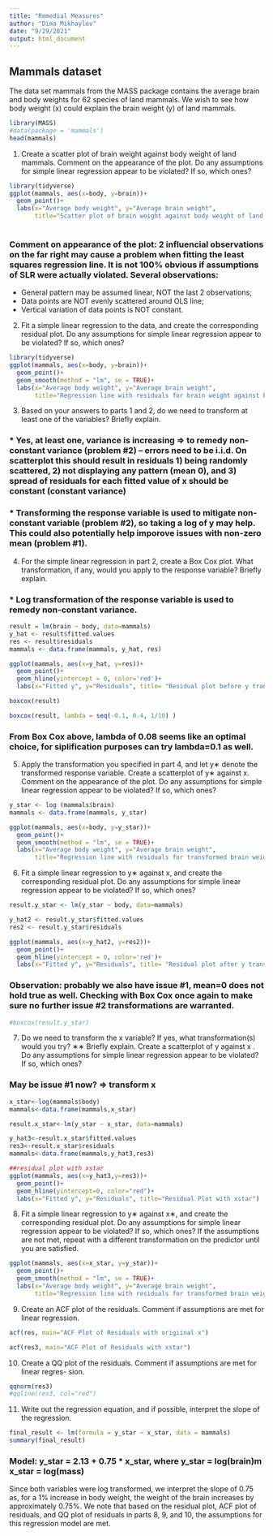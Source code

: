 ```yaml
---
title: "Remedial Measures"
author: "Dima Mikhaylov"
date: "9/29/2021"
output: html_document
---
```


## Mammals dataset

The data set mammals from the MASS package contains the average brain and body weights for 62 species of land mammals. We wish to see how body weight (x) could explain the brain weight (y) of land mammals.

```r
library(MASS)
#data(package = 'mammals')
head(mammals)
```


1. Create a scatter plot of brain weight against body weight of land mammals. Comment on the appearance of the plot. Do any assumptions for simple linear regression appear to be violated? If so, which ones?

```r
library(tidyverse)
ggplot(mammals, aes(x=body, y=brain))+
  geom_point()+
  labs(x="Average body weight", y="Average brain weight",
       title="Scatter plot of brain weight against body weight of land mammals")
      
```

### Comment on appearance of the plot: 2 influencial observations on the far right may cause a problem when fitting the least squares regression line. It is not 100% obvious if assumptions of SLR were actually violated. Several observations:

* General pattern may be assumed linear, NOT the last 2 observations;
* Data points are NOT evenly scattered around OLS line;
* Vertical variation of data points is NOT constant.


2. Fit a simple linear regression to the data, and create the corresponding residual plot. Do any assumptions for simple linear regression appear to be violated? If so, which ones?

```r
library(tidyverse)
ggplot(mammals, aes(x=body, y=brain))+
  geom_point()+
  geom_smooth(method = "lm", se = TRUE)+
  labs(x="Average body weight", y="Average brain weight",
       title="Regression line with residuals for brain weight against body weight of land mammals")
```


3. Based on your answers to parts 1 and 2, do we need to transform at least one of the variables? Briefly explain.

### * Yes, at least one, variance is increasing => to remedy non-constant variance (problem #2) -- errors need to be i.i.d. On scatterplot this should result in residuals 1) being randomly scattered, 2) not displaying any pattern (mean 0), and 3) spread of residuals for each fitted value of x should be constant (constant variance)

### * Transforming the response variable is used to mitigate non-constant variable (problem #2), so taking a log of y may help. This could also potentially help imporove issues with non-zero mean (problem #1).


4. For the simple linear regression in part 2, create a Box Cox plot. What transformation, if any, would you apply to the response variable? Briefly explain.

### * Log transformation of the response variable is used to remedy non-constant variance.

```r
result = lm(brain ~ body, data=mammals)
y_hat <- result$fitted.values
res <- result$residuals
mammals <- data.frame(mammals, y_hat, res)

ggplot(mammals, aes(x=y_hat, y=res))+
  geom_point()+
  geom_hline(yintercept = 0, color='red')+
  labs(x="Fitted y", y="Residuals", title= "Residual plot before y transformation")
```

```r
boxcox(result)
```

```r
boxcox(result, lambda = seq(-0.1, 0.4, 1/10) )
```

### From Box Cox above, lambda of 0.08 seems like an optimal choice, for siplification purposes can try lambda=0.1 as well.


5. Apply the transformation you specified in part 4, and let y∗ denote the transformed response variable. Create a scatterplot of y∗ against x. Comment on the appearance of the plot. Do any assumptions for simple linear regression appear to be violated? If so, which ones?

```r
y_star <- log (mammals$brain)
mammals <- data.frame(mammals, y_star)

ggplot(mammals, aes(x=body, y=y_star))+
  geom_point()+
  geom_smooth(method = "lm", se = TRUE)+
  labs(x="Average body weight", y="Average brain weight",
       title="Regression line with residuals for transformed brain weight (lambda=0.01) against body weight of land mammals")

```

6. Fit a simple linear regression to y∗ against x, and create the corresponding residual plot. Do any assumptions for simple linear regression appear to be violated? If so, which ones?

```r
result.y_star <- lm(y_star ~ body, data=mammals)

y_hat2 <- result.y_star$fitted.values
res2 <- result.y_star$residuals

ggplot(mammals, aes(x=y_hat2, y=res2))+
  geom_point()+
  geom_hline(yintercept = 0, color='red')+
  labs(x="Fitted y", y="Residuals", title= "Residual plot after y transformation")

```

### Observation: probably we also have issue #1, mean=0 does not hold true as well. Checking with Box Cox once again to make sure no further issue #2 transformations are warranted. 

```r
#boxcox(result.y_star)
```


7. Do we need to transform the x variable? If yes, what transformation(s) would you try? ∗∗
Briefly explain. Create a scatterplot of y against x . Do any assumptions for simple linear regression appear to be violated? If so, which ones?

### May be issue #1 now? => transform x 

```r
x_star<-log(mammals$body)
mammals<-data.frame(mammals,x_star)

result.x_star<-lm(y_star ~ x_star, data=mammals)

y_hat3<-result.x_star$fitted.values
res3<-result.x_star$residuals
mammals<-data.frame(mammals,y_hat3,res3)

##residual plot with xstar
ggplot(mammals, aes(x=y_hat3,y=res3))+
  geom_point()+
  geom_hline(yintercept=0, color="red")+
  labs(x="Fitted y", y="Residuals", title="Residual Plot with xstar")

```

8. Fit a simple linear regression to y∗ against x∗, and create the corresponding residual plot. Do any assumptions for simple linear regression appear to be violated? If so, which ones? If the assumptions are not met, repeat with a different transformation on the predictor until you are satisfied.

```r
ggplot(mammals, aes(x=x_star, y=y_star))+
  geom_point()+
  geom_smooth(method = "lm", se = TRUE)+
  labs(x="Average body weight", y="Average brain weight",
       title="Regression line with residuals for transformed brain weight (lambda=0.01) against transformed body weight of land mammals")

```

9. Create an ACF plot of the residuals. Comment if assumptions are met for linear regression.

```r
acf(res, main="ACF Plot of Residuals with origiinal x")

```


```r
acf(res3, main="ACF Plot of Residuals with xstar")

```


10. Create a QQ plot of the residuals. Comment if assumptions are met for linear regres- sion.


```r
qqnorm(res3)
#qqline(res3, col="red")

```


11. Write out the regression equation, and if possible, interpret the slope of the regression.

```r
final_result <- lm(formula = y_star ~ x_star, data = mammals)
summary(final_result)
```

### Model: y_star = 2.13 + 0.75 * x_star, where y_star = log(brain)m x_star = log(mass)

Since both variables were log transformed, we interpret the slope of 0.75 as, for a 1% increase
in body weight, the weight of the brain increases by approximately 0.75%.
We note that based on the residual plot, ACF plot of residuals, and QQ plot of residuals in
parts 8, 9, and 10, the assumptions for this regression model are met.






